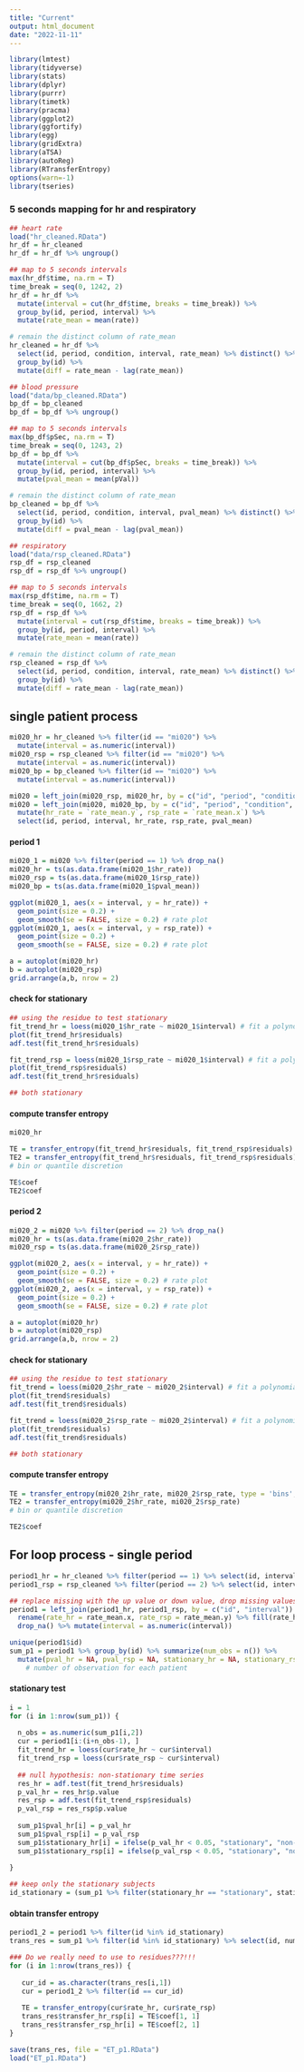 ```yaml
---
title: "Current"
output: html_document
date: "2022-11-11"
---
```


```r
library(lmtest)
library(tidyverse)
library(stats)
library(dplyr)
library(purrr)
library(timetk)
library(pracma)
library(ggplot2)
library(ggfortify)
library(egg)
library(gridExtra)
library(aTSA)
library(autoReg)
library(RTransferEntropy)
options(warn=-1)
library(tseries)
```

### 5 seconds mapping for hr and respiratory
```r
## heart rate
load("hr_cleaned.RData")
hr_df = hr_cleaned 
hr_df = hr_df %>% ungroup()

## map to 5 seconds intervals
max(hr_df$time, na.rm = T)
time_break = seq(0, 1242, 2)
hr_df = hr_df %>% 
  mutate(interval = cut(hr_df$time, breaks = time_break)) %>%
  group_by(id, period, interval) %>%
  mutate(rate_mean = mean(rate)) 

# remain the distinct column of rate_mean
hr_cleaned = hr_df %>%  
  select(id, period, condition, interval, rate_mean) %>% distinct() %>%
  group_by(id) %>%
  mutate(diff = rate_mean - lag(rate_mean)) 

## blood pressure
load("data/bp_cleaned.RData")
bp_df = bp_cleaned 
bp_df = bp_df %>% ungroup()

## map to 5 seconds intervals
max(bp_df$pSec, na.rm = T)
time_break = seq(0, 1243, 2)
bp_df = bp_df %>% 
  mutate(interval = cut(bp_df$pSec, breaks = time_break)) %>%
  group_by(id, period, interval) %>%
  mutate(pval_mean = mean(pVal)) 

# remain the distinct column of rate_mean
bp_cleaned = bp_df %>%  
  select(id, period, condition, interval, pval_mean) %>% distinct() %>%
  group_by(id) %>%
  mutate(diff = pval_mean - lag(pval_mean)) 

## respiratory
load("data/rsp_cleaned.RData")
rsp_df = rsp_cleaned 
rsp_df = rsp_df %>% ungroup()

## map to 5 seconds intervals
max(rsp_df$time, na.rm = T)
time_break = seq(0, 1662, 2)
rsp_df = rsp_df %>% 
  mutate(interval = cut(rsp_df$time, breaks = time_break)) %>%
  group_by(id, period, interval) %>%
  mutate(rate_mean = mean(rate)) 

# remain the distinct column of rate_mean
rsp_cleaned = rsp_df %>%  
  select(id, period, condition, interval, rate_mean) %>% distinct() %>%
  group_by(id) %>%
  mutate(diff = rate_mean - lag(rate_mean))
```

## single patient process
```r
mi020_hr = hr_cleaned %>% filter(id == "mi020") %>% 
  mutate(interval = as.numeric(interval)) 
mi020_rsp = rsp_cleaned %>% filter(id == "mi020") %>% 
  mutate(interval = as.numeric(interval))
mi020_bp = bp_cleaned %>% filter(id == "mi020") %>% 
  mutate(interval = as.numeric(interval))

mi020 = left_join(mi020_rsp, mi020_hr, by = c("id", "period", "condition", "interval")) 
mi020 = left_join(mi020, mi020_bp, by = c("id", "period", "condition", "interval")) %>%
  mutate(hr_rate = `rate_mean.y`, rsp_rate = `rate_mean.x`) %>%
  select(id, period, interval, hr_rate, rsp_rate, pval_mean)
```

#### period 1
```r
mi020_1 = mi020 %>% filter(period == 1) %>% drop_na()
mi020_hr = ts(as.data.frame(mi020_1$hr_rate))
mi020_rsp = ts(as.data.frame(mi020_1$rsp_rate))
mi020_bp = ts(as.data.frame(mi020_1$pval_mean))

ggplot(mi020_1, aes(x = interval, y = hr_rate)) +
  geom_point(size = 0.2) +
  geom_smooth(se = FALSE, size = 0.2) # rate plot
ggplot(mi020_1, aes(x = interval, y = rsp_rate)) + 
  geom_point(size = 0.2) +
  geom_smooth(se = FALSE, size = 0.2) # rate plot

a = autoplot(mi020_hr)
b = autoplot(mi020_rsp)
grid.arrange(a,b, nrow = 2)
```

#### check for stationary
```r
## using the residue to test stationary
fit_trend_hr = loess(mi020_1$hr_rate ~ mi020_1$interval) # fit a polynomial smooth
plot(fit_trend_hr$residuals)
adf.test(fit_trend_hr$residuals)

fit_trend_rsp = loess(mi020_1$rsp_rate ~ mi020_1$interval) # fit a polynomial smooth
plot(fit_trend_rsp$residuals)
adf.test(fit_trend_hr$residuals)

## both stationary
```

#### compute transfer entropy
```r
mi020_hr

TE = transfer_entropy(fit_trend_hr$residuals, fit_trend_rsp$residuals)
TE2 = transfer_entropy(fit_trend_hr$residuals, fit_trend_rsp$residuals)
# bin or quantile discretion

TE$coef
TE2$coef
```

#### period 2
```r
mi020_2 = mi020 %>% filter(period == 2) %>% drop_na()
mi020_hr = ts(as.data.frame(mi020_2$hr_rate))
mi020_rsp = ts(as.data.frame(mi020_2$rsp_rate))

ggplot(mi020_2, aes(x = interval, y = hr_rate)) +
  geom_point(size = 0.2) +
  geom_smooth(se = FALSE, size = 0.2) # rate plot
ggplot(mi020_2, aes(x = interval, y = rsp_rate)) + 
  geom_point(size = 0.2) +
  geom_smooth(se = FALSE, size = 0.2) # rate plot

a = autoplot(mi020_hr)
b = autoplot(mi020_rsp)
grid.arrange(a,b, nrow = 2)
```

#### check for stationary
```r
## using the residue to test stationary
fit_trend = loess(mi020_2$hr_rate ~ mi020_2$interval) # fit a polynomial smooth
plot(fit_trend$residuals)
adf.test(fit_trend$residuals)

fit_trend = loess(mi020_2$rsp_rate ~ mi020_2$interval) # fit a polynomial smooth
plot(fit_trend$residuals)
adf.test(fit_trend$residuals)

## both stationary
```

#### compute transfer entropy
```r
TE = transfer_entropy(mi020_2$hr_rate, mi020_2$rsp_rate, type = 'bins', bins = 25)
TE2 = transfer_entropy(mi020_2$hr_rate, mi020_2$rsp_rate)
# bin or quantile discretion

TE2$coef
```

## For loop process - single period

```r
period1_hr = hr_cleaned %>% filter(period == 1) %>% select(id, interval, rate_mean)
period1_rsp = rsp_cleaned %>% filter(period == 2) %>% select(id, interval, rate_mean)

## replace missing with the up value or down value, drop missing values
period1 = left_join(period1_hr, period1_rsp, by = c("id", "interval")) %>%
  rename(rate_hr = rate_mean.x, rate_rsp = rate_mean.y) %>% fill(rate_hr, .direction = 'updown') %>% fill(rate_rsp, .direction = 'updown') %>%
  drop_na() %>% mutate(interval = as.numeric(interval))

unique(period1$id)
sum_p1 = period1 %>% group_by(id) %>% summarize(num_obs = n()) %>%
  mutate(pval_hr = NA, pval_rsp = NA, stationary_hr = NA, stationary_rsp = NA)
    # number of observation for each patient
```

#### stationary test
```r
i = 1
for (i in 1:nrow(sum_p1)) {
  
  n_obs = as.numeric(sum_p1[i,2])
  cur = period1[i:(i+n_obs-1), ] 
  fit_trend_hr = loess(cur$rate_hr ~ cur$interval)
  fit_trend_rsp = loess(cur$rate_rsp ~ cur$interval)
  
  ## null hypothesis: non-stationary time series
  res_hr = adf.test(fit_trend_hr$residuals)
  p_val_hr = res_hr$p.value
  res_rsp = adf.test(fit_trend_rsp$residuals)
  p_val_rsp = res_rsp$p.value
  
  sum_p1$pval_hr[i] = p_val_hr
  sum_p1$pval_rsp[i] = p_val_rsp
  sum_p1$stationary_hr[i] = ifelse(p_val_hr < 0.05, "stationary", "non-stationary")
  sum_p1$stationary_rsp[i] = ifelse(p_val_rsp < 0.05, "stationary", "non-stationary")
  
}

## keep only the stationary subjects
id_stationary = (sum_p1 %>% filter(stationary_hr == "stationary", stationary_rsp == "stationary"))$id
```

#### obtain transfer entropy
```r
period1_2 = period1 %>% filter(id %in% id_stationary)
trans_res = sum_p1 %>% filter(id %in% id_stationary) %>% select(id, num_obs) %>% mutate(transfer_hr_rsp = NA, transfer_rsp_hr = NA)

### Do we really need to use to residues???!!!
for (i in 1:nrow(trans_res)) {
  
   cur_id = as.character(trans_res[i,1])
   cur = period1_2 %>% filter(id == cur_id)
   
   TE = transfer_entropy(cur$rate_hr, cur$rate_rsp)
   trans_res$transfer_hr_rsp[i] = TE$coef[1, 1]
   trans_res$transfer_rsp_hr[i] = TE$coef[2, 1]
}

save(trans_res, file = "ET_p1.RData")
load("ET_p1.RData")
```








